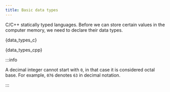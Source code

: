 ```yaml
---
title: Basic data types
---
```

C/C++ statically typed languages. Before we can store certain values in the
computer memory, we need to declare their data types.


<Tabs groupId="language">

<TabItem value="C">


<CodeBlock language="c" title="src/c/basics/02-data-types.c" showLineNumbers>{data_types_c}</CodeBlock>

</TabItem>

<TabItem value="C++">


<CodeBlock language="cpp" title="src/cpp/basics/02-data-types.cpp" showLineNumbers>{data_types_cpp}</CodeBlock>

</TabItem>
</Tabs>

:::info

A decimal integer cannot start with `0`, in that case it is considered octal
base. For example, `076` denotes `63` in decimal notation.

:::
